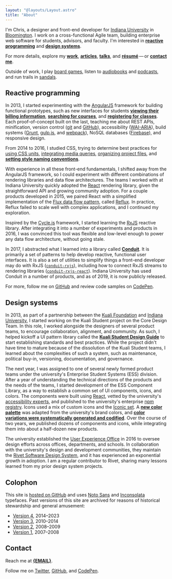 ```yaml
---
layout: "@layouts/Layout.astro"
title: "About"
---
```



I'm Chris, a designer and front-end developer for [Indiana University](https://uits.iu.edu/) in [Bloomington](https://www.visitbloomington.com/). I work on a cross-functional Agile team, building enterprise web software for students, advisors, and faculty. I'm interested in [<b>reactive programming</b>](#reactive-programming) and [<b>design systems</b>](#design-systems).

For more details, explore my [<b>work</b>](#work), [<b>articles</b>](#articles), [<b>talks</b>](#talks), and [<b>résumé</b>](/resume)&thinsp;&mdash;&thinsp;or [<b>contact me</b>](#contact).

Outside of work, I play [board games](https://www.kickstarter.com/profile/basham), listen to [audiobooks](https://www.audible.com/) and [podcasts](https://99percentinvisible.org/), and run trails in [sandals](https://twitter.com/chrisbasham/status/303623854297841664).

## Reactive programming

In 2013, I started experimenting with the [AngularJS](https://angularjs.org/) framework for building functional prototypes, such as new interfaces for students [<b>viewing their billing information</b>](/work/iu-student-billing), [<b>searching for courses</b>](/work/iu-course-search), and [<b>registering for classes</b>](/work/ks-course-registration). Each proof-of-concept built on the last, teaching me about REST APIs, minification, version control ([git](https://git-scm.com/) and [GitHub](https://github.com/)), accessibility ([WAI-ARIA](https://en.wikipedia.org/wiki/WAI-ARIA)), build systems ([Grunt](https://gruntjs.com/), [gulp.js](https://gulpjs.com/), and [webpack](https://webpack.js.org/)), NoSQL databases ([Firebase](https://firebase.google.com/)), and responsive design.

From 2014 to 2016, I studied CSS, trying to determine best practices for [using CSS units](https://gist.github.com/basham/2175a16ab7c60ce8e001), [integrating media queries](https://gist.github.com/basham/3b24062dfaecaa712a68), [organizing project files](https://gist.github.com/basham/877db54fffb08e47bd39), and [<b>setting style naming conventions</b>](/talks/architecting-css).

With experience in all these front-end fundamentals, I shifted away from the AngularJS framework, so I could experiment with different combinations of rendering libraries and data flow architectures. The teams I worked with at Indiana University quickly adopted the [React](https://reactjs.org/) rendering library, given the straightforward API and growing community adoption. For a couple products developed in 2015, we paired React with a simplified implementation of the [Flux data flow pattern](https://facebook.github.io/flux/), called [Reflux](https://github.com/reflux/refluxjs). In practice, Reflux failed to scale well with complex applications, and I continued my exploration.

Inspired by the [Cycle.js](https://cycle.js.org/) framework, I started learning the [RxJS](https://github.com/ReactiveX/rxjs) reactive library. After integrating it into a number of experiments and products in 2016, I was convinced this tool was flexible and low-level enough to power any data flow architecture, without going stale.

In 2017, I abstracted what I learned into a library called [<b>Conduit</b>](https://github.com/indiana-university/conduit). It is primarily a set of patterns to help develop reactive, functional user interfaces. It is also a set of utilities to simplify things a front-end developer may do with RxJS ([`conduit-rxjs`](https://github.com/indiana-university/conduit/tree/master/packages/conduit-rxjs)), including how to connect RxJS streams to rendering libraries ([`conduit-rxjs-react`](https://github.com/indiana-university/conduit/tree/master/packages/conduit-rxjs-react)). Indiana University has used Conduit in a number of products, and as of 2019, it is now publicly released.

For more, follow me on [GitHub]({{site.elsewhere.GitHub}}) and review code samples on [CodePen]({{site.elsewhere.CodePen}}).

## Design systems

In 2013, as part of a partnership between the [Kuali Foundation](https://kuali.org/) and [Indiana University](https://www.iu.edu/), I started working on the Kuali Student project on the Core Design Team. In this role, I worked alongside the designers of several product teams, to encourage collaboration, alignment, and community. As such, I helped kickoff a UI pattern library called the [<b>Kuali Student Design Guide</b>](/work/ks-design-guide) to start establishing standards and best practices. While the project didn't have time to mature because of the dissolution of the Kuali Student teams, I learned about the complexities of such a system, such as maintenance, political buy-in, versioning, documentation, and governance.

The next year, I was assigned to one of several newly formed product teams under the university's Enterprise Student Systems (ESS) division. After a year of understanding the technical directions of the products and the needs of the teams, I started development of the ESS Component Library, as a way to establish a common set of UI components, icons, and colors. The components were built using [React](https://reactjs.org/), vetted by the university's [accessibility experts](https://atac.iu.edu/), and published to the university's enterprise [npm registry](https://www.npmjs.com/). Icons used a mix of custom icons and the [Iconic set](https://useiconic.com/). A [<b>new color palette</b>](/work/iu-color-palette) was adapted from the university's brand colors, and [<b>color variations were systematically generated and codified</b>](/articles/codifying-colors/). Over the course of two years, we published dozens of components and icons, while integrating them into about a half-dozen new products.

The university established the [User Experience Office](https://ux.iu.edu/) in 2016 to oversee design efforts across offices, departments, and schools. In collaboration with the university's design and development communities, they maintain the [Rivet Software Design System](https://rivet.iu.edu/), and it has experienced an exponential growth in adoption. I am a regular contributor to Rivet, sharing many lessons learned from my prior design system projects.

## Colophon

This site is [hosted on GitHub]({REPO}) and uses [Noto Sans](https://fonts.google.com/specimen/Noto+Sans) and [Inconsolata](https://fonts.google.com/specimen/Inconsolata) typefaces. Past versions of this site are archived for reasons of historical stewardship and general amusement:

- [Version 4](http://v4.bash.am), 2014&ndash;2023
- [Version 3](http://v3.bash.am), 2010&ndash;2014
- [Version 2](http://v2.bash.am), 2008&ndash;2009
- [Version 1](http://v1.bash.am), 2007&ndash;2008

## Contact

Reach me at [<b>{EMAIL}</b>](mailto:{EMAIL}).

Follow me on [Twitter]({TWITTER}), [GitHub]({GITHUB}), and [CodePen]({CODEPEN}).
